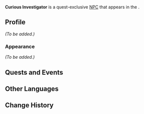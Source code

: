 {{Meta
<!-- Remove this template after adding the missing info -->
|missing_NPC_profile  = yes
<!--
|missing_NPC_idle     = yes
|missing_NPC_dialogue = yes
-->
}}
{{Character Infobox
|type             = Quest NPC
|image            = NPC Curious Investigator.png
|realname         = <!-- Optional, if different from in-game name -->
|deceased         = <!-- Past (for deceased prior to events of the game) or free response -->
|region           = Natlan
|location         = Natlan
|affiliation      = Flower-Feather Clan
|title            = 

|ancestry         = <!-- Clan/family -->
|father           = 
|mother           = 
|spouse           = 
|sibling          = 
|child            = 
|relative         = 

|voiceEN          = 
|voiceCN          = 
|voiceJP          = 
|voiceKR          = 
}}
'''Curious Investigator''' is a quest-exclusive [[NPC]] that appears in the {{Quest|The Night Before the Trial}}.
<!--
==Location==
{{subst:#tag:gallery|
NPC Location {{subst:#titleparts:{{subst:PAGENAME}}}}.png{{subst:!}}{{subst:#titleparts:{{subst:PAGENAME}}}}'s location
NPC Location {{subst:#titleparts:{{subst:PAGENAME}}}} Context.png{{subst:!}}Additional context
}}
-->
==Profile==
<!--Detailed story/lore information goes here.-->
''(To be added.)''

===Appearance===
<!--Keep appearance section short and concise. Limit to 2 paragraphs with 3-4 sentences each.-->
''(To be added.)''

==Quests and Events==
{{Quests and Events}}
<!--
==Idle Quotes==
{{Dialogue Start}}
:{{DIcon|Idle}} {{Tx}}
::{{A|VO {{subst:#titleparts:{{subst:PAGENAME}}}} 01.ogg}} "{{Tx}}"
{{Dialogue End}}

==Dialogue==
{{Dialogue Start}}
:'''{{subst:#titleparts:{{subst:PAGENAME}}}}:''' 
:{{DIcon}}
{{Dialogue End}}

==Event Dialogue==
===Event Name===
{{Dialogue Start}}
:'''{{subst:#titleparts:{{subst:PAGENAME}}}}:'''
{{Dialogue End}}
-->
==Other Languages==
{{Other Languages|default_hidden=1
|en      = Curious Investigator
|zhs     = 好奇的调查员
|zhs_rm  = Hàoqí de Diàocháyuán
|zht     = 好奇的調查員
|zht_rm  = Hàoqí de Diàocháyuán
|ja      = 不思議に思う調査係
|ja_rm   = Fushigi ni Omou Chousa-gakari
|ko      = 의아한 조사원
|es      = Investigadora curiosa
|fr      = Enquêtrice curieuse
|ru      = Любопытный исследователь
|th      = นักสำรวจผู้อยากรู้อยากเห็น
|th_rm   = 
|vi      = Điều Tra Viên Tò Mò
|de      = Neugierige Ermittlerin
|id      = Penyelidik yang Penasaran
|pt      = Investigadora Curiosa
|tr      = Meraklı Soruşturmacı
|it      = Investigatrice curiosa
}}

==Change History==
{{Change History|5.2}}
<!--
==References==
{{Reflist}}
-->